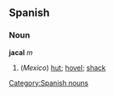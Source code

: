 == Spanish == 
=== Noun === 
'''jacal''' ''m'' 
# (''Mexico'') [[hut]]; [[hovel]]; [[shack]]
[[Category:Spanish nouns]]